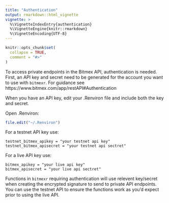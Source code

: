 ```yaml
---
title: "Authentication"
output: rmarkdown::html_vignette
vignette: >
  %\VignetteIndexEntry{authentication}
  %\VignetteEngine{knitr::rmarkdown}
  %\VignetteEncoding{UTF-8}
---
```


```r
knitr::opts_chunk$set(
  collapse = TRUE,
  comment = "#>"
)
```

To access private endpoints in the Bitmex API, authentication is needed. First, an API key and secret need to be generated for the account you want to use with `bitmexr`. For guidance see https://www.bitmex.com/app/restAPI#Authentication

When you have an API key, edit your .Renviron file and include both the key and secret.

Open .Renviron:

```r
file.edit("~/.Renviron")
```

For a testnet API key use:

```
testnet_bitmex_apikey = "your testnet api key"
testnet_bitmex_apisecret = "your testnet api sectret"
```

For a live API key use:

```
bitmex_apikey = "your live api key"
bitmex_apisecret = "your live api sectret"
```

Functions in `bitmexr` requiring authentication will use relevent key/secret when creating the encrypted signature to send to private API endpoints. You can use the testnet API to ensure the functions work as you'd expect prior to using the live API.
